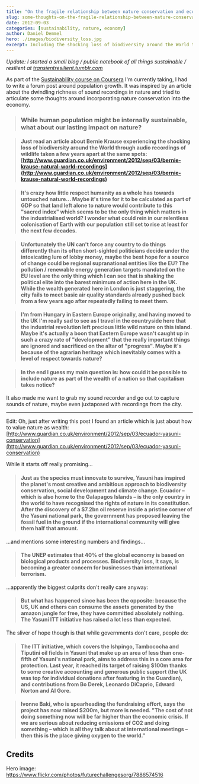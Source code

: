 ```yaml
---
title: "On the fragile relationship between nature conservation and economic growth"
slug: some-thoughts-on-the-fragile-relationship-between-nature-conservation-and-economic-growth
date: 2012-09-03
categories: [sustainability, nature, economy]
author: Daniel Demmel
hero: ./images/biodiversity_loss.jpg
excerpt: Including the shocking loss of biodiversity around the World through audio recordings of wildlife
---
```


_Update: I started a small blog / public notebook of all things sustainable / resilient at [transientresilient.tumblr.com](http://transientresilient.tumblr.com/)_

As part of the [Sustainability course on Coursera](https://www.coursera.org/course/sustain) I'm currently taking, I had to write a forum post around population growth. It was inspired by an article about the dwindling richness of sound recordings in nature and tried to articulate some thoughts around incorporating nature conservation into the economy.

> ### While human population might be internally sustainable, what about our lasting impact on nature?

> #### Just read an article about Bernie Krause experiencing the shocking loss of biodiversity around the World through audio recordings of wildlife taken a few years apart at the same spots: [http://www.guardian.co.uk/environment/2012/sep/03/bernie-krause-natural-world-recordings](http://www.guardian.co.uk/environment/2012/sep/03/bernie-krause-natural-world-recordings)

> #### It's crazy how little respect humanity as a whole has towards untouched nature... Maybe it's time for it to be calculated as part of GDP so that land left alone to nature would contribute to this "sacred index" which seems to be the only thing which matters in the industrialised world? I wonder what could rein in our relentless colonisation of Earth with our population still set to rise at least for the next few decades.

> #### Unfortunately the UN can't force any country to do things differently than its often short-sighted politicians decide under the intoxicating lure of lobby money, maybe the best hope for a source of change could be regional supranational entities like the EU? The pollution / renewable energy generation targets mandated on the EU level are the only thing which I can see that is shaking the political elite into the barest minimum of action here in the UK. While the wealth generated here in London is just staggering, the city fails to meet basic air quality standards already pushed back from a few years ago after repeatedly failing to meet them.

> #### I'm from Hungary in Eastern Europe originally, and having moved to the UK I'm really sad to see as I travel in the countryside here that the industrial revolution left precious little wild nature on this island. Maybe it's actually a boon that Eastern Europe wasn't caught up in such a crazy rate of "development" that the really important things are ignored and sacrificed on the altar of "progress". Maybe it's because of the agrarian heritage which inevitably comes with a level of respect towards nature?

> #### In the end I guess my main question is: how could it be possible to include nature as part of the wealth of a nation so that capitalism takes notice?

It also made me want to grab my sound recorder and go out to capture sounds of nature, maybe even juxtaposed with recordings from the city.

---

Edit: Oh, just after writing this post I found an article which is just about how to value nature as wealth: [http://www.guardian.co.uk/environment/2012/sep/03/ecuador-yasuni-conservation](http://www.guardian.co.uk/environment/2012/sep/03/ecuador-yasuni-conservation)

While it starts off really promising...

> #### Just as the species must innovate to survive, Yasuni has inspired the planet's most creative and ambitious approach to biodiversity conservation, social development and climate change. Ecuador – which is also home to the Galapagos Islands – is the only country in the world to have recognised the rights of nature in its constitution. After the discovery of a \$7.2bn oil reserve inside a pristine corner of the Yasuni national park, the government has proposed leaving the fossil fuel in the ground if the international community will give them half that amount.

...and mentions some interesting numbers and findings...

> #### The UNEP estimates that 40% of the global economy is based on biological products and processes. Biodiversity loss, it says, is becoming a greater concern for businesses than international terrorism.

...apparently the biggest culprits don't really care anyway:

> #### But what has happened since has been the opposite: because the US, UK and others can consume the assets generated by the amazon jungle for free, they have committed absolutely nothing. The Yasuni ITT initiative has raised a lot less than expected.

The sliver of hope though is that while governments don't care, people do:

> #### The ITT initiative, which covers the Ishpingo, Tambococha and Tiputini oil fields in Yasuni that make up an area of less than one-fifth of Yasuni's national park, aims to address this in a core area for protection. Last year, it reached its target of raising \$100m thanks to some creative accounting and generous public support (the UK was top for individual donations after featuring in the Guardian), and contributions from Bo Derek, Leonardo DiCaprio, Edward Norton and Al Gore.

> #### Ivonne Baki, who is spearheading the fundraising effort, says the project has now raised \$200m, but more is needed. "The cost of not doing something now will be far higher than the economic crisis. If we are serious about reducing emissions of CO2 and doing something – which is all they talk about at international meetings – then this is the place giving oxygen to the world."

## Credits

Hero image: https://www.flickr.com/photos/futurechallengesorg/7886574516
